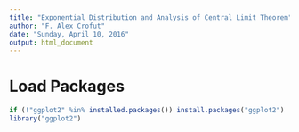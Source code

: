 ```yaml
---
title: "Exponential Distribution and Analysis of Central Limit Theorem"
author: "F. Alex Crofut"
date: "Sunday, April 10, 2016"
output: html_document
---
```


# Load Packages
```r
if (!"ggplot2" %in% installed.packages()) install.packages("ggplot2")
library("ggplot2")
```